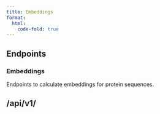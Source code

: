 ```yaml
---
title: Embeddings
format:
  html:
    code-fold: true
---
```


## Endpoints

### Embeddings
Endpoints to calculate embeddings for protein sequences.

## /api/v1/

```{=html}
<script src="https://unpkg.com/swagger-ui-dist@5.1/swagger-ui-bundle.js"></script>
<script>
  
  window.onload = function() {
    const ui = SwaggerUIBundle({
      spec: {
    "schemes": [],
    "swagger": "2.0",
    "info": {
        "description": "The embeddings service allows users to request embeddings.",
        "title": "Embeddings API",
        "contact": {},
        "version": "1.0"
    },
    "host": "",
    "basePath": "",
    "paths": {
        "/api/v1/embeddings/models": {
            "get": {
                "security": [
                    {
                        "OAuth2Password": []
                    }
                ],
                "description": "List all models available for generating embeddings from your protein sequences.",
                "tags": [
                    "embeddings"
                ],
                "summary": "List embedding models",
                "responses": {
                    "200": {
                        "description": "Available models",
                        "schema": {
                            "type": "array",
                            "items": {
                                "type": "string"
                            }
                        }
                    }
                }
            }
        },
        "/api/v1/embeddings/models/{model_id}": {
            "get": {
                "security": [
                    {
                        "OAuth2Password": []
                    }
                ],
                "description": "Get model metadata. Including:\u003cbr/\u003e\u003cul\u003e\u003cli\u003e\u003cb\u003eModelId:\u003c/b\u003e A string identifier for the model\u003c/li\u003e\u003cli\u003e\u003cb\u003eMaxSequenceLength:\u003c/b\u003e The maximum sequence length that the model can handle.\u003c/li\u003e\u003cli\u003e\u003cb\u003eDimension:\u003c/b\u003e The dimension of the model's output, which is 1024 for the \"prot-seq\" model.\u003c/li\u003e\u003cli\u003e\u003cb\u003eOutputTypes:\u003c/b\u003e The types of output that this model can generate. e.g. attention maps (\"attn\"), embeddings (\"embed\"), and logits (\"logits\").\u003c/li\u003e\u003cli\u003e\u003cb\u003ePrimaryTokens:\u003c/b\u003e The primary tokens that the model recognizes.\u003c/li\u003e\u003c/ul\u003e",
                "consumes": [
                    "application/json"
                ],
                "produces": [
                    "application/json"
                ],
                "tags": [
                    "embeddings"
                ],
                "summary": "Get model metadata",
                "parameters": [
                    {
                        "type": "string",
                        "description": "ID of model to get metadata for",
                        "name": "model_id",
                        "in": "path",
                        "required": true
                    }
                ],
                "responses": {
                    "200": {
                        "description": "Model metadata",
                        "schema": {
                            "$ref": "#/definitions/models.ModelMetadata"
                        }
                    },
                    "404": {
                        "description": "Not Found"
                    }
                }
            }
        },
        "/api/v1/embeddings/models/{model_id}/attn": {
            "post": {
                "security": [
                    {
                        "OAuth2Password": []
                    }
                ],
                "description": "Use an OpenProtein model to create attention maps of your sequences. \u003cbr/\u003eYou can see available models with  \u003ccode\u003e/embeddings/models\u003c/code\u003e endpoints.",
                "consumes": [
                    "application/json"
                ],
                "produces": [
                    "application/json"
                ],
                "tags": [
                    "embeddings"
                ],
                "summary": "Request attn",
                "parameters": [
                    {
                        "type": "string",
                        "description": "Name of model to use",
                        "name": "model_id",
                        "in": "path",
                        "required": true
                    },
                    {
                        "description": "Sequence to calculate attn embeddings for",
                        "name": "request",
                        "in": "body",
                        "required": true,
                        "schema": {
                            "$ref": "#/definitions/models.Sequences"
                        }
                    }
                ],
                "responses": {
                    "202": {
                        "description": "Attn request created and pending",
                        "schema": {
                            "$ref": "#/definitions/models.Job"
                        }
                    }
                }
            }
        },
        "/api/v1/embeddings/models/{model_id}/embed": {
            "post": {
                "security": [
                    {
                        "OAuth2Password": []
                    }
                ],
                "description": "Create embeddings for your protein sequences using an OpenProtein model. \u003cbr/\u003eYou can view available models with the \u003ccode\u003e/embeddings/models\u003c/code\u003e endpoint. \u003cbr/\u003eNote that the request parameters should include \u003ccode\u003esequences\u003c/code\u003e with your sequences and optionally \u003ccode\u003ereduction\u003c/code\u003e with the type of embedding reduction to compute (e.g. MEAN).",
                "consumes": [
                    "application/json"
                ],
                "produces": [
                    "application/json"
                ],
                "tags": [
                    "embeddings"
                ],
                "summary": "Create embeddings",
                "parameters": [
                    {
                        "type": "string",
                        "description": "Name of model to use",
                        "name": "model_id",
                        "in": "path",
                        "required": true
                    },
                    {
                        "description": "Embeddings request parameters",
                        "name": "request",
                        "in": "body",
                        "required": true,
                        "schema": {
                            "$ref": "#/definitions/models.EmbeddingsInput"
                        }
                    }
                ],
                "responses": {
                    "202": {
                        "description": "Embeddings request created and pending",
                        "schema": {
                            "$ref": "#/definitions/models.Job"
                        }
                    }
                }
            }
        },
        "/api/v1/embeddings/models/{model_id}/logits": {
            "post": {
                "security": [
                    {
                        "OAuth2Password": []
                    }
                ],
                "description": "Create logits job on your protein sequences, requires an existing model that supports logits.\u003cbr/\u003eYou can view available models with the \u003ccode\u003e/embeddings/models\u003c/code\u003e endpoint.",
                "consumes": [
                    "application/json"
                ],
                "produces": [
                    "application/json"
                ],
                "tags": [
                    "embeddings"
                ],
                "summary": "Request logits",
                "parameters": [
                    {
                        "type": "string",
                        "description": "model ID to use",
                        "name": "model_id",
                        "in": "path",
                        "required": true
                    },
                    {
                        "description": "Protein sequences",
                        "name": "request",
                        "in": "body",
                        "required": true,
                        "schema": {
                            "$ref": "#/definitions/models.Sequences"
                        }
                    }
                ],
                "responses": {
                    "202": {
                        "description": "Logits request created and pending",
                        "schema": {
                            "$ref": "#/definitions/models.Job"
                        }
                    }
                }
            }
        },
        "/api/v1/embeddings/svd": {
            "get": {
                "security": [
                    {
                        "OAuth2Password": []
                    }
                ],
                "description": "List SVDs available. \u003cbr/\u003e You may need to create an SVD first with POST \u003ccode\u003eembeddings/svd\u003c/code\u003e to see results here.",
                "consumes": [
                    "application/json"
                ],
                "produces": [
                    "application/json"
                ],
                "tags": [
                    "svd"
                ],
                "summary": "List SVDs",
                "responses": {
                    "200": {
                        "description": "List of SVDs",
                        "schema": {
                            "type": "array",
                            "items": {
                                "$ref": "#/definitions/models.SVDMetadataOutput"
                            }
                        }
                    }
                }
            },
            "post": {
                "security": [
                    {
                        "OAuth2Password": []
                    }
                ],
                "description": "Create SVD from sequence embeddings. Requires a model_id, you can see available models with the \u003ccode\u003e/embeddings/models\u003c/code\u003e endpoint. SVD inputs must include:\u003cbr/\u003e\u003cul\u003e\u003cli\u003e\u003cb\u003emodel_id:\u003c/b\u003e the model id - SVD will be computed on the embeddings from this model\u003c/li\u003e\u003cli\u003e\u003cb\u003en_components:\u003c/b\u003e the number of SVD components output\u003c/li\u003e\u003cli\u003e\u003cb\u003ereduction:\u003c/b\u003e the reduction type to apply to the embeddings prior to SVD(currently only MEAN supported)\u003c/li\u003e\u003cli\u003e\u003cb\u003esequences:\u003c/b\u003e the protein sequences, as a list\u003c/li\u003e\u003c/ul\u003e",
                "consumes": [
                    "application/json"
                ],
                "produces": [
                    "application/json"
                ],
                "tags": [
                    "svd"
                ],
                "summary": "Request SVD",
                "parameters": [
                    {
                        "description": "SVD request parameters",
                        "name": "request",
                        "in": "body",
                        "required": true,
                        "schema": {
                            "$ref": "#/definitions/models.SVDInput"
                        }
                    }
                ],
                "responses": {
                    "202": {
                        "description": "SVD request created and pending",
                        "schema": {
                            "$ref": "#/definitions/models.Job"
                        }
                    }
                }
            }
        },
        "/api/v1/embeddings/svd/{svd_id}": {
            "get": {
                "security": [
                    {
                        "OAuth2Password": []
                    }
                ],
                "description": "Get SVD job metadata. Including SVD dimension and sequence lengths. \u003cbr/\u003eRequires a successful SVD job from POST \u003ccode\u003e/svd\u003c/code\u003e.",
                "consumes": [
                    "application/json"
                ],
                "produces": [
                    "application/json"
                ],
                "tags": [
                    "svd"
                ],
                "summary": "Get SVD metadata",
                "parameters": [
                    {
                        "type": "string",
                        "description": "SVD ID from a successful POST \u003ccode\u003e/svd\u003c/code\u003e request.",
                        "name": "svd_id",
                        "in": "path",
                        "required": true
                    }
                ],
                "responses": {
                    "200": {
                        "description": "SVD metadata",
                        "schema": {
                            "$ref": "#/definitions/models.SVDMetadataOutput"
                        }
                    }
                }
            }
        },
        "/api/v1/embeddings/svd/{svd_id}/embed": {
            "post": {
                "security": [
                    {
                        "OAuth2Password": []
                    }
                ],
                "description": "Create embeddings from your sequences and run an existing SVD on the result. Use \u003ccode\u003eembeddings/svd/list\u003c/code\u003e to see the SVD models you have previously created with POST \u003ccode\u003eembeddings/svd\u003c/code\u003e.",
                "consumes": [
                    "application/json"
                ],
                "produces": [
                    "application/json"
                ],
                "tags": [
                    "svd"
                ],
                "summary": "Create embeddings and run existing SVD.",
                "parameters": [
                    {
                        "type": "string",
                        "description": "ID of SVD model to use",
                        "name": "svd_id",
                        "in": "path",
                        "required": true
                    },
                    {
                        "description": "Protein sequences",
                        "name": "request",
                        "in": "body",
                        "required": true,
                        "schema": {
                            "$ref": "#/definitions/models.Sequences"
                        }
                    }
                ],
                "responses": {
                    "202": {
                        "description": "Embeddings SVD request created and pending",
                        "schema": {
                            "$ref": "#/definitions/models.Job"
                        }
                    }
                }
            }
        },
        "/api/v1/embeddings/{id}": {
            "get": {
                "security": [
                    {
                        "OAuth2Password": []
                    }
                ],
                "description": "Get results from completed POST /embeddings requests. \u003cbr/\u003eSupply a page_size for the number of results to return, and a page_offset for the number of rows to skip.",
                "consumes": [
                    "application/json"
                ],
                "produces": [
                    "application/json"
                ],
                "tags": [
                    "embeddings"
                ],
                "summary": "Get results for /embeddings jobs.",
                "parameters": [
                    {
                        "type": "string",
                        "description": "Job ID to fetch",
                        "name": "id",
                        "in": "path",
                        "required": true
                    },
                    {
                        "type": "integer",
                        "default": 0,
                        "description": "number of rows to skip: int default",
                        "name": "page_offset",
                        "in": "query",
                        "required": true
                    },
                    {
                        "type": "integer",
                        "default": 10,
                        "description": "number of rows to fetch: int default",
                        "name": "page_size",
                        "in": "query",
                        "required": true
                    }
                ],
                "responses": {
                    "200": {
                        "description": "Request results",
                        "schema": {
                            "$ref": "#/definitions/models.Results"
                        }
                    }
                }
            }
        },
        "/api/v1/embeddings/{id}/sequences": {
            "get": {
                "security": [
                    {
                        "OAuth2Password": []
                    }
                ],
                "description": "Get sequences used in a previous request. Requires a job ID from a successful \u003ccode\u003e/embeddings\u003c/code\u003e job.",
                "consumes": [
                    "application/json"
                ],
                "produces": [
                    "application/json"
                ],
                "tags": [
                    "embeddings"
                ],
                "summary": "Get sequences used in a request",
                "parameters": [
                    {
                        "type": "string",
                        "description": "Job ID of sequences to fetch",
                        "name": "id",
                        "in": "path",
                        "required": true
                    }
                ],
                "responses": {
                    "200": {
                        "description": "Request sequences",
                        "schema": {
                            "type": "array",
                            "items": {
                                "type": "string"
                            }
                        }
                    }
                }
            }
        }
    },
    "definitions": {
        "models.EmbeddingsInput": {
            "type": "object",
            "required": [
                "sequences"
            ],
            "properties": {
                "reduction": {
                    "description": "e.g. MEAN, nil",
                    "type": "string",
                    "example": "MEAN"
                },
                "sequences": {
                    "type": "array",
                    "minItems": 1,
                    "items": {
                        "type": "string"
                    }
                }
            }
        },
        "models.Job": {
            "type": "object",
            "properties": {
                "created_date": {
                    "type": "string",
                    "format": "date-time"
                },
                "end_date": {
                    "type": "string",
                    "format": "date-time"
                },
                "job_id": {
                    "type": "string",
                    "example": "8f4fa427-4e74-4d22-ab01-5a7743411add"
                },
                "job_type": {
                    "type": "string",
                    "example": "embeddings"
                },
                "num_records": {
                    "type": "integer"
                },
                "prerequisite_job_id": {
                    "type": "string",
                    "example": "e3bdf5ab-7201-485f-862e-fd6226f791a2"
                },
                "progress_counter": {
                    "type": "integer"
                },
                "start_date": {
                    "type": "string",
                    "format": "date-time"
                },
                "status": {
                    "type": "string",
                    "example": "PENDING"
                }
            }
        },
        "models.ModelDescription": {
            "type": "object",
            "properties": {
                "citation_title": {
                    "type": "string"
                },
                "doi": {
                    "type": "string"
                },
                "summary": {
                    "type": "string"
                }
            }
        },
        "models.ModelMetadata": {
            "type": "object",
            "required": [
                "description",
                "dimension",
                "input_tokens",
                "max_sequence_length",
                "model_id",
                "output_tokens",
                "output_types",
                "token_descriptions"
            ],
            "properties": {
                "model_id": {
                    "type": "string",
                    "x-order": "1",
                    "example": "prot-seq"
                },
                "description": {
                    "allOf": [
                        {
                            "$ref": "#/definitions/models.ModelDescription"
                        }
                    ],
                    "x-order": "2"
                },
                "max_sequence_length": {
                    "type": "integer",
                    "x-order": "3"
                },
                "dimension": {
                    "type": "integer",
                    "x-order": "4",
                    "example": 1024
                },
                "output_types": {
                    "description": "`EmbeddingsOutput`s supported by the model",
                    "type": "array",
                    "items": {
                        "type": "string"
                    },
                    "x-order": "5",
                    "example": [
                        "attn",
                        "embed",
                        "logits"
                    ]
                },
                "input_tokens": {
                    "description": "List of valid input tokens.",
                    "type": "array",
                    "items": {
                        "type": "string"
                    },
                    "x-order": "6",
                    "example": [
                        "A",
                        "R",
                        "N"
                    ]
                },
                "output_tokens": {
                    "description": "List of output tokens ordered by token id. Use this to decode logits.",
                    "type": "array",
                    "items": {
                        "type": "string"
                    },
                    "x-order": "7",
                    "example": [
                        "A",
                        "R",
                        "N"
                    ]
                },
                "token_descriptions": {
                    "description": "Description of all tokens.\nDescriptions are ordered by token id. The `n`'th item describes the token(s) represented by token id `n`.\nSome token ids can represent multiple tokens.",
                    "type": "array",
                    "items": {
                        "type": "array",
                        "items": {
                            "$ref": "#/definitions/models.Token"
                        }
                    },
                    "x-order": "8"
                }
            }
        },
        "models.Result": {
            "type": "object",
            "properties": {
                "data": {
                    "description": "returned on API"
                },
                "sequence": {
                    "type": "string"
                },
                "shape": {
                    "type": "array",
                    "items": {
                        "type": "integer"
                    }
                }
            }
        },
        "models.Results": {
            "type": "object",
            "properties": {
                "created_date": {
                    "type": "string",
                    "format": "date-time"
                },
                "end_date": {
                    "type": "string",
                    "format": "date-time"
                },
                "job_id": {
                    "type": "string",
                    "example": "8f4fa427-4e74-4d22-ab01-5a7743411add"
                },
                "job_type": {
                    "type": "string",
                    "example": "embeddings"
                },
                "num_records": {
                    "type": "integer"
                },
                "prerequisite_job_id": {
                    "type": "string",
                    "example": "e3bdf5ab-7201-485f-862e-fd6226f791a2"
                },
                "progress_counter": {
                    "type": "integer"
                },
                "results": {
                    "type": "array",
                    "items": {
                        "$ref": "#/definitions/models.Result"
                    }
                },
                "start_date": {
                    "type": "string",
                    "format": "date-time"
                },
                "status": {
                    "type": "string",
                    "example": "PENDING"
                }
            }
        },
        "models.SVDInput": {
            "type": "object",
            "required": [
                "model_id",
                "sequences"
            ],
            "properties": {
                "model_id": {
                    "type": "string"
                },
                "n_components": {
                    "type": "integer",
                    "minimum": 1,
                    "example": 1024
                },
                "reduction": {
                    "description": "e.g. MEAN, nil",
                    "type": "string",
                    "example": "MEAN"
                },
                "sequences": {
                    "type": "array",
                    "minItems": 1,
                    "items": {
                        "type": "string"
                    }
                }
            }
        },
        "models.SVDMetadataOutput": {
            "type": "object",
            "required": [
                "model_id"
            ],
            "properties": {
                "dimension": {
                    "description": "used to inform shape of output",
                    "type": "integer"
                },
                "id": {
                    "type": "string"
                },
                "model_id": {
                    "type": "string"
                },
                "n_components": {
                    "type": "integer",
                    "minimum": 1,
                    "example": 1024
                },
                "reduction": {
                    "description": "e.g. MEAN, nil",
                    "type": "string",
                    "example": "MEAN"
                },
                "sequence_length": {
                    "description": "used to check if input emb features will match",
                    "type": "integer"
                }
            }
        },
        "models.Sequences": {
            "type": "object",
            "required": [
                "sequences"
            ],
            "properties": {
                "sequences": {
                    "type": "array",
                    "minItems": 1,
                    "items": {
                        "type": "string"
                    }
                }
            }
        },
        "models.Token": {
            "type": "object",
            "required": [
                "description",
                "id",
                "primary",
                "token"
            ],
            "properties": {
                "id": {
                    "description": "Token ID",
                    "type": "integer",
                    "x-order": "1"
                },
                "token": {
                    "description": "The token's string representation",
                    "type": "string",
                    "x-order": "2"
                },
                "primary": {
                    "description": "When a token id represents multiple tokens, this flag indicates whether or not\nthis is the primary token represented by the token id",
                    "type": "boolean",
                    "x-order": "3"
                },
                "description": {
                    "description": "Meaning of this token",
                    "type": "string",
                    "x-order": "4"
                }
            }
        }
    },
    "securityDefinitions": {
        "OAuth2Password": {
            "type": "oauth2",
            "flow": "password",
            "tokenUrl": "/api/v1/login/access-token"
        }
    }
},
      dom_id: "#swagger-ui",
      config: {
        deepLinking: true,
        tagsSorter: "alpha",
        docExpansion: "list",
      },
      requestInterceptor: (request) => {
        request.header = {
          ...request.header,
          'Access-Control-Allow-Origin': '*'
        }
          const requestPath = request.url.split('/').slice(3).join('/')
          request.url = "http://dev.api.openprotein.ai/" + requestPath
       
        return request;
      },
    });
  };
</script>
<!-- <script src="css/swagger-ui-bundle.js"></script> -->

<link rel="stylesheet" href="css/swagger-ui.css">
<div id="swagger-ui"></div>
```
